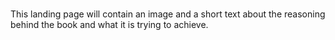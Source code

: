 # {.unnumbered .hidden}

This landing page will contain an image
and a short text about the reasoning behind the book and what it is trying to achieve.
